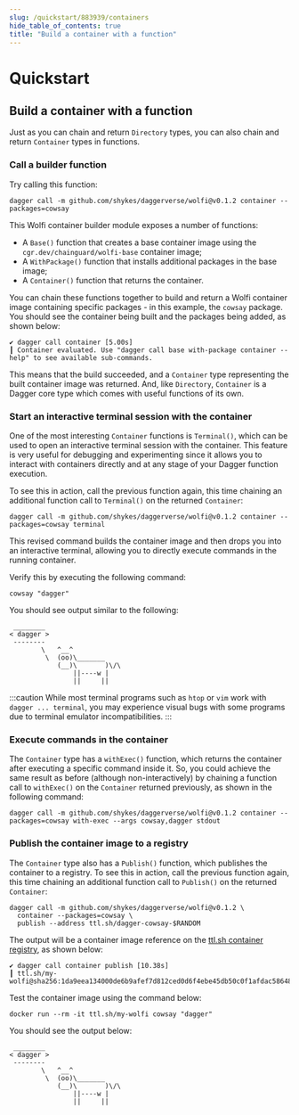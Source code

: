 ```yaml
---
slug: /quickstart/883939/containers
hide_table_of_contents: true
title: "Build a container with a function"
---
```


# Quickstart

<PartialExperimentalDocs />

## Build a container with a function

Just as you can chain and return `Directory` types, you can also chain and return `Container` types in functions.

### Call a builder function

Try calling this function:

```shell
dagger call -m github.com/shykes/daggerverse/wolfi@v0.1.2 container --packages=cowsay
```

This Wolfi container builder module exposes a number of functions:

- A `Base()` function that creates a base container image using the `cgr.dev/chainguard/wolfi-base` container image;
- A `WithPackage()` function that installs additional packages in the base image;
- A `Container()` function that returns the container.

You can chain these functions together to build and return a Wolfi container image containing specific packages - in this example, the `cowsay` package. You should see the container being built and the packages being added, as shown below:

```shell
✔ dagger call container [5.00s]
┃ Container evaluated. Use "dagger call base with-package container --help" to see available sub-commands.
```

This means that the build succeeded, and a `Container` type representing the built container image was returned. And, like `Directory`, `Container` is a Dagger core type which comes with useful functions of its own.

### Start an interactive terminal session with the container

One of the most interesting `Container` functions is `Terminal()`, which can be used to open an interactive terminal session with the container. This feature is very useful for debugging and experimenting since it allows you to interact with containers directly and at any stage of your Dagger function execution.

To see this in action, call the previous function again, this time chaining an additional function call to `Terminal()` on the returned `Container`:

```shell
dagger call -m github.com/shykes/daggerverse/wolfi@v0.1.2 container --packages=cowsay terminal
```

This revised command builds the container image and then drops you into an interactive terminal, allowing you to directly execute commands in the running container.

Verify this by executing the following command:

```shell
cowsay "dagger"
```

You should see output similar to the following:

```shell
 ________
< dagger >
 --------
        \   ^__^
         \  (oo)\_______
            (__)\       )\/\
                ||----w |
                ||     ||
```

:::caution
While most terminal programs such as `htop` or `vim` work with `dagger ... terminal`, you may experience visual bugs with some programs due to terminal emulator incompatibilities.
:::

### Execute commands in the container

The `Container` type has a `withExec()` function, which returns the container after executing a specific command inside it. So, you could achieve the same result as before (although non-interactively) by chaining a function call to `withExec()` on the `Container` returned previously, as shown in the following command:

```shell
dagger call -m github.com/shykes/daggerverse/wolfi@v0.1.2 container --packages=cowsay with-exec --args cowsay,dagger stdout
```

### Publish the container image to a registry

The `Container` type also has a `Publish()` function, which publishes the container to a registry. To see this in action, call the previous function again, this time chaining an additional function call to `Publish()` on the returned `Container`:

```shell
dagger call -m github.com/shykes/daggerverse/wolfi@v0.1.2 \
  container --packages=cowsay \
  publish --address ttl.sh/dagger-cowsay-$RANDOM
```

The output will be a container image reference on the [ttl.sh container registry](https://ttl.sh), as shown below:

```shell
✔ dagger call container publish [10.38s]
┃ ttl.sh/my-wolfi@sha256:1da9eea134000de6b9afef7d812ced0d6f4ebe45db50c0f1afdac5864862ae56
```

Test the container image using the command below:

```shell
docker run --rm -it ttl.sh/my-wolfi cowsay "dagger"
```

You should see the output below:

```shell
 ________
< dagger >
 --------
        \   ^__^
         \  (oo)\_______
            (__)\       )\/\
                ||----w |
                ||     ||
```
